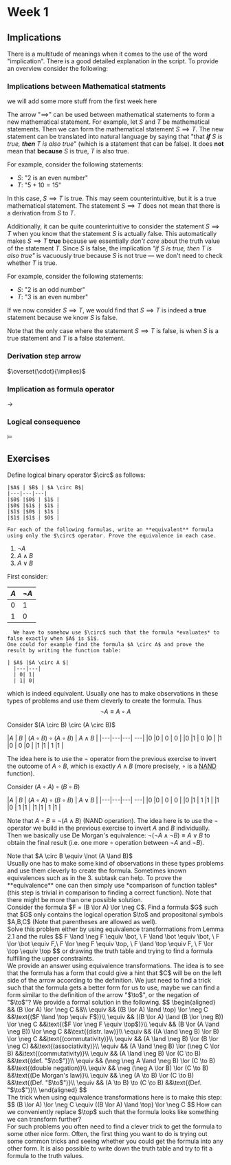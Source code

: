 
# Week 1

## Implications

There is a multitude of meanings when it comes to the use of the word "implication". There is a good detailed explanation in the script.
To provide an overview consider the following:


### Implications between Mathematical statments


<Callout type="warning" emoji="🚧">
  we will add some more stuff from the first week here
</Callout>

The arrow "$\implies$" can be used between mathematical statements to form a new mathematical statement. For example, let $S$ and $T$ be mathematical statements. Then we can form the mathematical statement $S \implies T$. The new statement can be translated into natural language by saying that "that ***if** $S$ is true, **then** $T$ is also true*" (which is a statement that can be false). It does **not** mean that **because** $S$ is true, $T$ is also true.

For example, consider the following statements:
- $S$: "$2$ is an even number"
- $T$: "$5 + 10 = 15$"

In this case, $S \implies T$ is true. This may seem counterintuitive, but it is a true mathematical statement. The statement $S \implies T$ does not mean that there is a derivation from $S$ to $T$.

Additionally, it can be quite counterintuitive to consider the statement $S \implies T$ when you know that the statement $S$ is actually false. This automatically makes $S \implies T$ **true** because we essentially *don't care* about the truth value of the statement $T$. Since $S$ is false, the implication *"if $S$ is true, then $T$ is also true"* is vacuously true because $S$ is not true — we don't need to check whether $T$ is true.

For example, consider the following statements:
- $S$: "$2$ is an odd number"
- $T$: "$3$ is an even number"

If we now consider $S \implies T$, we would find that $S \implies T$ is indeed a **true** statement because we know $S$ is false.

Note that the only case where the statement $S \implies T$ is false, is when $S$ is a true statement and $T$ is a false statement.

### Derivation step arrow
$\overset{\cdot}{\implies}$

### Implication as formula operator


$\to$

### Logical consequence

$\vDash$


## Exercises

<Problem title="Problem 1" source="Tobias Steinbrecher">
  <div label="question">
  Define logical binary operator $\circ$ as follows:

    |$A$ | $B$ | $A \circ B$|
    |---|---|---|
    |$0$ |$0$ | $1$ |
    |$0$ |$1$ | $1$ |
    |$1$ |$0$ | $1$ |
    |$1$ |$1$ | $0$ |

    For each of the following formulas, write an **equivalent** formula using only the $\circ$ operator. Prove the equivalence in each case.
  1. $\lnot A$ <br/>
  2. $A \land B$ <br/>
  3. $A \lor B$ <br/>
  </div>
  <div label="answer">
   First consider:

  |$A$|$\lnot A$|
  |---|---|
  | 0| 1|
  | 1| 0|

      We have to somehow use $\circ$ such that the formula *evaluates* to false exactly when $A$ is $1$. 
    One could for example find the formula $A \circ A$ and prove the result by writing the function table:

    | $A$ |$A \circ A $|
      |---|---|
      | 0| 1|
      | 1| 0|

  which is indeed equivalent. Usually one has to make observations in these types of problems and use them cleverly to create the formula. Thus
  $$
  \lnot A \equiv A \circ A
  $$
  </div>
<div label="answer">
Consider $(A \circ B) \circ (A \circ B)$ 

 |$A$ | $B$ | $(A \circ B) \circ (A \circ B)$ | $A \land B$ |
    |---|---|---| ---| 
    |$0$ |$0$ | $0$ | $0$ |
    |$0$ |$1$ | $0$ |$0$ |
    |$1$ |$0$ | $0$ |$0$ |
    |$1$ |$1$ | $1$ |$1$ |

The idea here is to use the $\lnot$ operator from the previous exercise to invert the outcome of $A \circ B$, which is exactly $A \land B$ (more precisely, $\circ$ is a [NAND](https://en.wikipedia.org/wiki/Sheffer_stroke) function). 

</div>

<div label="answer">

Consider $(A \circ A) \circ (B \circ B)$ 

 |$A$ | $B$ | $(A \circ A) \circ (B \circ B)$ | $A \lor B$ |
    |---|---|---| ---| 
    |$0$ |$0$ | $0$ | $0$ |
    |$0$ |$1$ | $1$ |$1$ |
    |$1$ |$0$ | $1$ |$1$ |
    |$1$ |$1$ | $1$ |$1$ |

Note that $A \circ B \equiv \lnot (A \land B)$ (NAND operation).
The idea here is to use the $\lnot$ operator we build in the previous exercise to invert $A$ and $B$ individually. Then we basically use De Morgan's equivalence: $\lnot(\lnot A \land \lnot B) \equiv A \lor B$ to obtain the final result (i.e. one more $\circ$ operation between $\lnot A$ and $\lnot B$).
  
</div>
  <div label="hint">Note that $A \circ B \equiv \lnot (A \land B)$</div>
  <div label= "takeaway">   Usually one has to make some kind of observations in these types problems and use them cleverly to create the formula. Sometimes known equivalences such as in the 3. subtask can help.  
   To prove the **equivalence** one can then simply use *comparison of function tables* (this step is trivial in comparison to finding a correct function). Note that there might be more than one possible solution.</div>
</Problem>

<Problem title="Equivalence Transformations" source="Philipp Barski">
  <div label="question">
      Consider the formula $F = (B \lor A) \lor \neg C$. Find a formula $G$ such that $G$ only contains the logical operation $\to$ and propositonal symbols $A,B,C$ (Note that parentheses are allowed as well).<br/> 
       Solve this problem either by using equivalence transformations from Lemma 2.1 and the rules 
       $$
       F \land \neg F \equiv \bot, \  F \land \bot \equiv \bot, \ F \lor \bot \equiv F,\  F \lor \neg F \equiv \top, \ F \land \top \equiv F, \ F \lor \top \equiv \top
       $$ 
       or drawing the truth table and trying to find a formula fulfilling the upper constraints.
  </div>
  <div label="answer">
    We provide an answer using equivalence transformations. The idea is to see that the formula has a form that could give a hint that $C$ will be on the left side of the arrow according to the definition. We just need to find a trick such that the formula gets a better form for us to use, maybe we can find a form similar to the definition of the arrow "$\to$", or the negation of "$\to$"? We provide a formal solution in the following. 
    $$
    \begin{aligned}
      && (B \lor A) \lor \neg C &&\\
      \equiv && ((B \lor A) \land \top) \lor \neg C &&\text{($F \land \top \equiv F$)}\\
      \equiv && ((B \lor A) \land (B \lor \neg B)) \lor \neg C &&\text{($F \lor \neg F \equiv \top$)}\\
      \equiv && (B \lor (A \land \neg B)) \lor \neg C &&\text{(distr. law)}\\
      \equiv && ((A \land \neg B) \lor B) \lor \neg C &&\text{(commutativity)}\\
      \equiv && (A \land \neg B) \lor (B \lor \neg C) &&\text{(associativity)}\\
      \equiv && (A \land \neg B) \lor (\neg C \lor B) &&\text{(commutativity)}\\
      \equiv && (A \land \neg B) \lor (C \to B) &&\text{(def. "$\to$")}\\
      \equiv && (\neg \neg A \land \neg B) \lor (C \to B) &&\text{(double negation)}\\
      \equiv && \neg (\neg A \lor B) \lor (C \to B) &&\text{(De Morgan's law)}\\
      \equiv && \neg (A \to B) \lor (C \to B) &&\text{(Def. "$\to$")}\\
      \equiv && (A \to B) \to (C \to B) &&\text{(Def. "$\to$")}\\
    \end{aligned}
    $$
  </div>

  <div label="hint">
    The trick when using equivalence transformations here is to make this step: 
    $$
    (B \lor A) \lor \neg C \equiv ((B \lor A) \land \top) \lor \neg C
    $$
     How can we conveniently replace $\top$ such that the formula looks like something we can transform further?
  </div>
  <div label= "takeaway">
  For such problems you often need to find a clever trick to get the formula to some other nice form. Often, the first thing you want to do is trying out some common tricks and seeing whether you could get the formula into any other form. It is also possible to write down the truth table and try to fit a formula to the truth values.
  </div>
</Problem>

